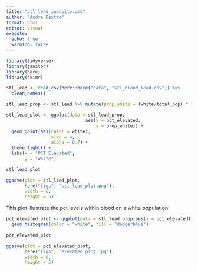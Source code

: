 ```yaml
---
title: "stl_lead_inequity.qmd"
author: "Andre Dextre"
format: html
editor: visual
execute: 
  echo: true
  warning: false
---
```


```r
library(tidyverse)
library(janitor)
library(here)
library(skimr)
```

```r
stl_lead <- read_csv(here::here("data", "stl_blood_lead.csv")) %>%
  clean_names()
```

```r
stl_lead_prop <- stl_lead %>% mutate(prop_white = (white/total_pop) * 100) 
```

```r
stl_lead_plot <- ggplot(data = stl_lead_prop,
                              aes(x = pct_elevated,
                                  y = prop_white)) +
  geom_point(aes(color = white),
                 size = 4,
                 alpha = 0.7) +
  theme_light() +
  labs(x = "PCT Elevated",
       y = "White")

stl_lead_plot

```


```r
ggsave(plot = stl_lead_plot,
       here("figs", "stl_lead_plot.png"),
       width = 6,
       height = 5)
```

This plot illustrate the pct levels within blood on a white population. 

```r
pct_elevated_plot <- ggplot(data = stl_lead_prop,aes(x = pct_elevated)) +
  geom_histogram(color = "white", fill = "dodgerblue")
                     
pct_elevated_plot


```

```r
ggsave(plot = pct_elevated_plot,
       here("figs", "elevated_plot.jpg"),
       width = 6,
       height = 5)
```

